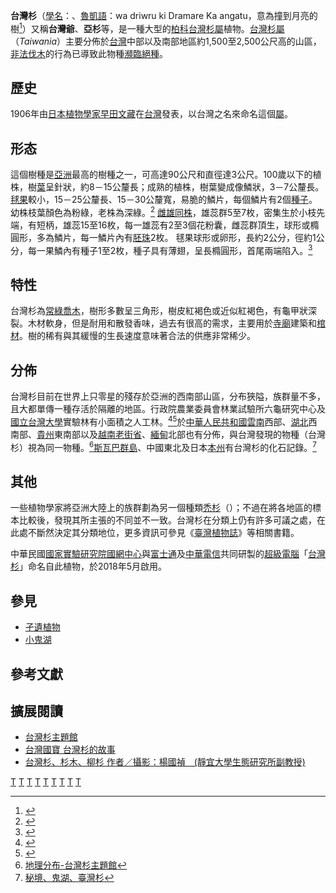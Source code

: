 {{about|植物|2018年啟用的同名超級電腦|台灣杉 (超級電腦)}}
{{not|台湾杉木}}
{{noteTA
|G1=Unit
|1=zh-tw:斯瓦巴群島;zh-cn:斯瓦尔巴群岛;zh-hk:冷岸群島;}}
{{Speciesbox 
| taxon = Taiwania cryptomerioides
| fossil_range = {{fossil range|50|0}}[[始新世|始新世]] - 近期<ref>{{Cite web |url=http://kmweb.coa.gov.tw/subject/ct.asp?xItem=155699&ctNode=4183&mp=191&kpi=0 |title=台灣杉在第三紀的化石記錄 |access-date=2013-10-04 |archive-date=2019-06-02 |archive-url=https://web.archive.org/web/20190602171606/http://kmweb.coa.gov.tw/subject/ct.asp?xItem=155699&ctNode=4183&mp=191&kpi=0 |dead-url=no }}</ref>
| image = Taiwania cryptomerioides3.jpg
| image_width = 250px
| status = VU
| status_system = iucn3.1
| status_ref = <ref name="IUCN">{{IUCN2006|assessors=Conifer Specialist Group|year=1998|id=31255|title=Taiwania cryptomerioides|downloaded=2007年3月13日}}</ref>
| authority =  [[早田文藏|Hayata]], 1906<ref>台灣本土植物資料庫</ref>
}}

'''台灣杉'''（[[學名|學名]]：''{{lang|la|Taiwania cryptomerioides}}''、[[魯凱語|魯凱語]]：wa driwru ki Dramare Ka angatu，意為撞到月亮的樹<ref>{{Cite web|url=https://www.facebook.com/laqiKlokah/photos/a.107679116090844.1073741828.102446893280733/278131989045555/?type=1&theater|title=撞到月亮的樹 wa driwru ki Dramare Ka angatu|accessdate=2017-03-12|author=|date=2015-03-19|publisher=族語數位中心-原住民族語言學習入口網站計劃}}</ref>）又稱'''台灣爺'''、'''亞杉'''等，是一種大型的[[柏科|柏科]][[台灣杉屬|台灣杉屬]]植物。[[台灣杉屬|台灣杉屬]]（''Taiwania''）主要分佈於[[台灣|台灣]]中部以及南部地區約1,500至2,500公尺高的山區，[[非法砍伐|非法伐木]]的行為已導致此物種[[瀕臨絕種|瀕臨絕種]]。

==歷史==
1906年由[[日本|日本]][[植物學家|植物學家]][[早田文藏|早田文藏]]在[[台灣|台灣]]發表，以台灣之名來命名這個[[屬|屬]]。

==形态==
這個樹種是[[亞洲|亞洲]]最高的樹種之一，可高達90公尺和直徑達3公尺。100歲以下的植株，樹[[葉|葉]]呈針狀，約8－15公釐長；成熟的植株，樹葉變成像鱗狀，3－7公釐長。[[毬果|毬果]]較小，15－25公釐長、15－30公釐寬，易脆的鱗片，每個鱗片有2個[[種子|種子]]。幼株枝葉顏色為粉綠，老株為深綠。<ref>{{Cite web |url=http://e-info.org.tw/topic/plant/2004/pl04082501.htm |title=台灣杉、杉木、柳杉-台灣環境資訊協會 |access-date=2013-10-04 |archive-date=2020-07-24 |archive-url=https://web.archive.org/web/20200724051453/https://e-info.org.tw/topic/plant/2004/pl04082501.htm |dead-url=no }}</ref>
[[雌雄同體|雌雄同株]]，雄蕊群5至7枚，密集生於小枝先端，有短柄，雄蕊15至16枚，每一雄蕊有2至3個花粉囊，雌蕊群頂生，球形或橢圓形，多為鱗片，每一鱗片內有[[胚珠|胚珠]]2枚。
毬果球形或卵形，長約2公分，徑約1公分，每一果鱗內有種子1至2枚，種子具有薄翅，呈長橢圓形，首尾兩端陷入。<ref>{{Cite web |url=http://kplant.biodiv.tw/%E5%8F%B0%E7%81%A3%E6%9D%89/%E5%8F%B0%E7%81%A3%E6%9D%89.htm |title=台灣杉 |access-date=2013-10-04 |archive-date=2020-07-29 |archive-url=https://web.archive.org/web/20200729205708/http://kplant.biodiv.tw/%E5%8F%B0%E7%81%A3%E6%9D%89/%E5%8F%B0%E7%81%A3%E6%9D%89.htm |dead-url=no }}</ref>

==特性==
台灣杉為[[常綠喬木|常綠喬木]]，樹形多數呈三角形，樹皮紅褐色或近似紅褐色，有龜甲狀深裂。木材軟身，但是耐用和散發香味，過去有很高的需求，主要用於[[寺廟|寺廟]]建築和[[棺材|棺材]]。樹的稀有與其緩慢的生長速度意味著合法的供應非常稀少。

==分佈==
台灣杉目前在世界上只零星的殘存於亞洲的西南部山區，分布狹隘，族群量不多，且大都單傳一種存活於隔離的地區。行政院農業委員會林業試驗所六龜研究中心及[[國立台灣大學|國立台灣大學]]實驗林有小面積之人工林。<ref>{{Cite web |url=https://ourisland.pts.org.tw/content/%E7%95%99%E4%BD%8F%E6%9C%AA%E4%BE%86%E6%9C%A8-%E5%8F%B0%E7%81%A3%E6%9D%89%E4%BA%BA%E5%B7%A5%E6%9E%97%E7%9A%84%E6%95%85%E4%BA%8B |title=留住未來木 台灣杉人工林的故事 |access-date=2021-08-20 |archive-date=2020-10-30 |archive-url=https://web.archive.org/web/20201030195536/https://ourisland.pts.org.tw/content/%E7%95%99%E4%BD%8F%E6%9C%AA%E4%BE%86%E6%9C%A8-%E5%8F%B0%E7%81%A3%E6%9D%89%E4%BA%BA%E5%B7%A5%E6%9E%97%E7%9A%84%E6%95%85%E4%BA%8B |dead-url=no }}</ref><ref>{{Cite web |url=https://www.exfo.ntu.edu.tw/page.php?id=64 |title=實驗林研究計畫成果摘要、研究人員年度研究計畫 |access-date=2020-03-13 |archive-date=2020-11-29 |archive-url=https://web.archive.org/web/20201129133257/http://www.exfo.ntu.edu.tw/page.php?id=64 |dead-url=no }}</ref>於[[中華人民共和國|中華人民共和國]][[雲南|雲南]]西部、[[湖北|湖北]]西南部、[[貴州|貴州]]東南部以及[[越南|越南]][[老街省|老街省]]、[[緬甸|緬甸]]北部也有分佈，與台灣發現的物種（台灣杉）視為同一物種。<ref>[https://kmweb.coa.gov.tw/subject/subject.php?id=19385 地理分布-台灣杉主題館]</ref>[[斯瓦巴群島|斯瓦巴群島]]、中國東北及日本[[本州|本州]]有台灣杉的化石記錄。<ref>[https://www.natgeomedia.com/environment/article/content-1488.html 秘境、鬼湖、臺灣杉]</ref>

==其他==
一些植物學家將亞洲大陸上的族群劃為另一個種類[[禿杉|禿杉]]（''{{lang|la|Taiwania flousiana}}''）；不過在將各地區的標本比較後，發現其所主張的不同並不一致。台灣杉在分類上仍有許多可議之處，在此處不斷然決定其分類地位，更多資訊可參見《[[臺灣植物誌|臺灣植物誌]]》等相關書籍。

中華民國[[國家實驗研究院|國家實驗研究院]][[國網中心|國網中心]]與[[富士通|富士通]]及[[中華電信|中華電信]]共同研製的[[超級電腦|超級電腦]]「[[台灣杉_(超級電腦)|台灣杉]]」命名自此植物，於2018年5月啟用。

== 參見 ==
* [[孑遺植物|孑遺植物]]
* [[小鬼湖|小鬼湖]]

== 參考文獻 ==
{{reflist}}

==擴展閱讀==
{{wikispecies-inline|Taiwania cryptomerioides|台灣杉}}
*[http://kmweb.coa.gov.tw/subject/mp.asp?mp=191 台灣杉主題館] {{Wayback|url=http://kmweb.coa.gov.tw/subject/mp.asp?mp=191 |date=20191204185144 }}
*[https://web.archive.org/web/20131004215751/http://recreation.forest.gov.tw/epaper/2011/ePaper_10032-3.html 台灣國寶 台灣杉的故事]
*[http://e-info.org.tw/topic/plant/2004/pl04082501.htm 台灣杉、杉木、柳杉 作者／攝影：楊國禎　(靜宜大學生態研究所副教授)] {{Wayback|url=http://e-info.org.tw/topic/plant/2004/pl04082501.htm |date=20200724051453 }}
{{Taxonbar|from=Q390313}}

[[Category:台湾杉属|T]]
[[Category:臺灣特有植物|T]]
[[Category:緬甸植物|T]]
[[Category:越南植物|T]]
[[Category:中国国家一级保护植物|T]]
[[Category:云南植物|T]]
[[Category:湖北植物|T]]
[[Category:贵州植物|T]]
[[Category:1906年描述的植物|T]]
